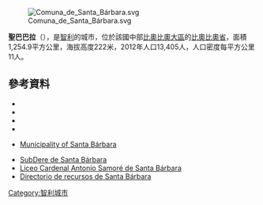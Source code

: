 {{for|類似名稱的條目|聖巴巴拉}}
[[Image:Comuna_de_Santa_Bárbara.svg|right]]

'''聖巴巴拉'''（{{lang-es|Santa Bárbara}}），是[[智利|智利]]的城市，位於該國中部[[比奧比奧大區|比奧比奧大區]]的[[比奧比奧省|比奧比奧省]]，面積1,254.9平方公里，海拔高度222米，2012年人口13,405人，人口密度每平方公里11人。

{{Coord|37|40|14|S|72|1|17|W|display=title}}

==參考資料==
*{{Cite web |url = http://www.santabarbara.cl/ |title = Asociación Chilena de Municipalidades |accessdate = 23 February 2011 |language = es |archive-date = 2002-09-05 |archive-url = https://web.archive.org/web/20020905174053/http://www.santabarbara.cl/ |dead-url = no }}
*{{Cite web |url = http://www.santabarbara.cl/ |title = Municipality of Santa Bárbara |accessdate = 23 February 2011 |language = es |archive-date = 2002-09-05 |archive-url = https://web.archive.org/web/20020905174053/http://www.santabarbara.cl/ |dead-url = no }}
*{{Cite web |url= http://www.ine.cl/canales/chile_estadistico/censos_poblacion_vivienda/censo_pobl_vivi.php |title= National Statistics Institute |accessdate= 13 December 2010 |language= es |archive-date= 2018-12-25 |archive-url= https://web.archive.org/web/20181225074911/http://www.ine.cl/error-404?aspxerrorpath=%2Fcanales%2Fchile_estadistico%2Fcensos_poblacion_vivienda%2Fcenso_pobl_vivi.php |dead-url= no }}
*{{URL|http://www.santabarbara.cl/}}
* {{es icon}} [http://www.santabarbara.cl/ Municipality of Santa Bárbara] {{Wayback|url=http://www.santabarbara.cl/ |date=20020905174053 }}
*[https://web.archive.org/web/20070526001327/http://www.subdere.gov.cl/1510/propertyvalue-24896.html SubDere de Santa Bárbara]
*[http://www.8va.cl/OpenSite.aspx?Sc_Id=912314319 Liceo Cardenal Antonio Samoré de Santa Bárbara] {{Wayback|url=http://www.8va.cl/OpenSite.aspx?Sc_Id=912314319 |date=20160304025513 }}
*[http://www.solorecursos.com/pueblos/chile/pueblo.php?id=4993&region= Directorio de recursos de Santa Bárbara] {{Wayback|url=http://www.solorecursos.com/pueblos/chile/pueblo.php?id=4993&region= |date=20170922141301 }}

{{Chile-geo-stub}}
[[Category:智利城市|Category:智利城市]]